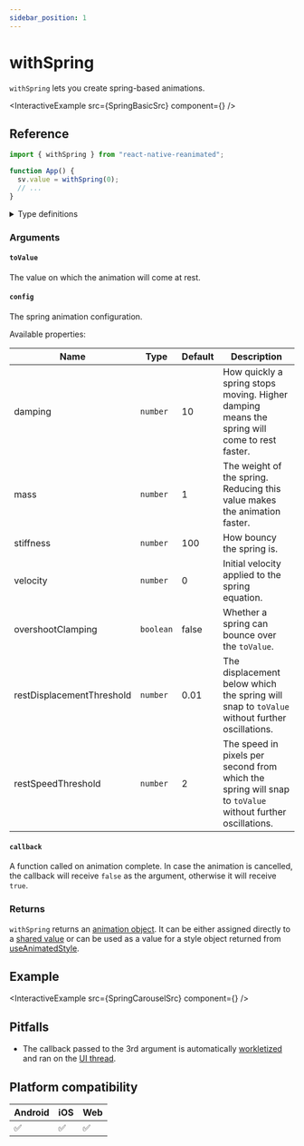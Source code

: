 ```yaml
---
sidebar_position: 1
---
```


# withSpring

`withSpring` lets you create spring-based animations.


<InteractiveExample src={SpringBasicSrc} component={<SpringBasic />} />

## Reference

```javascript
import { withSpring } from "react-native-reanimated";

function App() {
  sv.value = withSpring(0);
  // ...
}
```

<details>
<summary>Type definitions</summary>

```typescript
type AnimatableValue = number | string | number[];

interface WithSpringConfig {
  damping?: number;
  mass?: number;
  stiffness?: number;
  overshootClamping?: boolean;
  restSpeedThreshold?: number;
  restDisplacementThreshold?: number;
  velocity?: number;
}

function withSpring<T extends AnimatableValue>(
  toValue: T,
  config?: WithSpringConfig,
  callback?: (finished?: boolean, current?: AnimatableValue) => void
): T;
```

</details>

### Arguments

#### `toValue`

The value on which the animation will come at rest.

#### `config` <Optional />

The spring animation configuration.


<ModifierPlayground usePlayground={useSpringPlayground} />

Available properties:

| Name                                   | Type      | Default | Description                                                                                               |
| -------------------------------------- | --------- | ------- | --------------------------------------------------------------------------------------------------------- |
| damping <Optional />                   | `number`  | 10      | How quickly a spring stops moving. Higher damping means the spring will come to rest faster.              |
| mass <Optional />                      | `number`  | 1       | The weight of the spring. Reducing this value makes the animation faster.                                 |
| stiffness <Optional />                 | `number`  | 100     | How bouncy the spring is.                                                                                 |
| velocity <Optional />                  | `number`  | 0       | Initial velocity applied to the spring equation.                                                          |
| overshootClamping <Optional />         | `boolean` | false   | Whether a spring can bounce over the `toValue`.                                                           |
| restDisplacementThreshold <Optional /> | `number`  | 0.01    | The displacement below which the spring will snap to `toValue` without further oscillations.              |
| restSpeedThreshold <Optional />        | `number`  | 2       | The speed in pixels per second from which the spring will snap to `toValue` without further oscillations. |

#### `callback` <Optional />

A function called on animation complete. In case the animation is cancelled, the callback will receive `false` as the argument, otherwise it will receive `true`.

### Returns

`withSpring` returns an [animation object](/docs/fundamentals/glossary#animation-object). It can be either assigned directly to a [shared value](/docs/fundamentals/glossary#shared-value) or can be used as a value for a style object returned from [useAnimatedStyle](docs/core/useAnimatedStyle).

## Example


<InteractiveExample src={SpringCarouselSrc} component={<SpringCarousel />} />

## Pitfalls

- The callback passed to the 3rd argument is automatically [workletized](/docs/fundamentals/glossary#to-workletize) and ran on the [UI thread](/docs/fundamentals/glossary#ui-thread).

## Platform compatibility

<div className="compatibility">

| Android | iOS | Web |
| ------- | --- | --- |
| ✅      | ✅  | ✅  |

</div>
